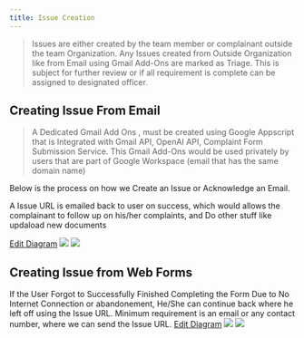 ```yaml
---
title: Issue Creation
---
```


> Issues are either created by the team member or complainant outside the team Organization.
> Any Issues created from Outside Organization like from Email using Gmail Add-Ons are marked as Triage.
> This is subject for further review or if all requirement is complete can be assigned to designated officer.

## Creating Issue From Email

> A Dedicated Gmail Add Ons , must be created using Google Appscript that is Integrated with Gmail API, OpenAI API, Complaint Form Submission Service.
> This Gmail Add-Ons would be used privately by users that are part of Google Workspace (email that has the same domain name)

Below is the process on how we Create an Issue or Acknowledge an Email.

<Note>A Issue URL is emailed back to user on success, which would allows the complainant to follow up on his/her complaints, and Do other stuff like updaload new documents</Note>


<a href="https://mermaid.live/edit#pako:eNp1VMFuozAQ_RXLl15IBE0hxYdKbFtFkbpVlLSXiovXnjRWwU5t02w2yr-vYyAhLUEgmJk3fm9mjHeYKQ6YYAOfFUgGD4K-a1rmMpfIXWuqrWBiTaVFrwb0Y0lFgajxBvLWT-C9Kt17e8Q29iX4pN-dca56VGTTHt-sx_lALf1DDbSlHOUP7u48JUELkNzUspBVrc4aPmmg3WIImgMD8QXdUroAh_eyCcqYFV_UAlISLdbAxFKwbpaHneAzqg30xqcE3a-AfaCl0p6roEK6-kyDm3Y45y_ZQEPhaDnKJC22RjQwWtizcO09I5odmDQcNE-NqaADmR1I2n4S9AybGoI2wq6QsdRWBl29aLd34OqU12YM2uXrpJqEn69_qqIGvc6f0AQk6D61P8ZyzDkhv43lOH3SzPsXdT39lgeFG8KzutSqy0tm7EOqTQH8vRliu1GabLfPcokDXIJ2Ue7-t90hkGO7ghJyTNwnhyWtCpvjXO4dlFZWLbaSYWJ1BQGu1typaX7P1unkvCnVNTHZ4b-YjIfJbXR9O4rTOImSmzgJ8BaTZDRMw3SUjG-iJHV3ug_wP58fDcMoHLsnCa_TOArjlvCRC6s0JkvqehNg8Obv-szwR8f-P72EXlg">Edit Diagram</a>
<img className="block dark:hidden" src="https://mermaid.ink/img/pako:eNp1lF1P8jAUx79K0xtvBtnEDdcLk_kSQuJjCOiN2U1tD9K4tdh28iDhu1v2xtBBRrZz-jv9_9vTbYeZ4oAJNvBZgGRwL-i7pnkqkfutqbaCiTWVFr0Y0A85FRmipgxQGf0F71Tu7tuWreNz-KQ_nXCuZE962pOb9STvqaVv1EBaT9LaH9zclJIELUByU9lCVjU-K3xSo93FEDQHBuILukvpAo4vbROUMCu-qAWkJFqsgYmlYN2qEjviM6oN9I5PCbpbAftAS6VLrYwK6dZnam7a0Zw_JwMNmZPlKJE02xpRYzSzJ8NV9kRodlDScPA8NaaADjI7iDT7SdATbCoEbYRdIWOpLQy6eNbu5MDFsa6pGDTTV0WVCD-d_7iKCnqZP6IJSNB9bv-0pa05kr_a0naf1P2-pW5Pf9VB5prwpM5t1fkpE_Yh1SYD_l43sTkodbU7Z6nEHs5Bu1Hu3rbdYSDFdgU5pJi4Rw5LWmQ2xancO5QWVi22kmFidQEeLtbcualfTkyW1Hn1sPPzqlTeQC7EZIf_YzIeRtfB5fUojMMoiK7CyMNbTKLRMPbjUTS-CqLYXfHew99lfTD0A3_s_pF_GYeBHzaKD1xYpVtBKMN_1Sej_HLsfwDBN13Z?type=png)](https://mermaid.live/edit#pako:eNp1lF1P8jAUx79K0xtvBtnEDdcLk_kSQuJjCOiN2U1tD9K4tdh28iDhu1v2xtBBRrZz-jv9_9vTbYeZ4oAJNvBZgGRwL-i7pnkqkfutqbaCiTWVFr0Y0A85FRmipgxQGf0F71Tu7tuWreNz-KQ_nXCuZE962pOb9STvqaVv1EBaT9LaH9zclJIELUByU9lCVjU-K3xSo93FEDQHBuILukvpAo4vbROUMCu-qAWkJFqsgYmlYN2qEjviM6oN9I5PCbpbAftAS6VLrYwK6dZnam7a0Zw_JwMNmZPlKJE02xpRYzSzJ8NV9kRodlDScPA8NaaADjI7iDT7SdATbCoEbYRdIWOpLQy6eNbu5MDFsa6pGDTTV0WVCD-d_7iKCnqZP6IJSNB9bv-0pa05kr_a0naf1P2-pW5Pf9VB5prwpM5t1fkpE_Yh1SYD_l43sTkodbU7Z6nEHs5Bu1Hu3rbdYSDFdgU5pJi4Rw5LWmQ2xancO5QWVi22kmFidQEeLtbcualfTkyW1Hn1sPPzqlTeQC7EZIf_YzIeRtfB5fUojMMoiK7CyMNbTKLRMPbjUTS-CqLYXfHew99lfTD0A3_s_pF_GYeBHzaKD1xYpVtBKMN_1Sej_HLsfwDBN13Z" />
<img className="hidden dark:block" src="https://mermaid.ink/img/pako:eNp1lNtu4jAQhl_FsoRyAygpJTS-qJQehJB2KwTtzSo33ngoFolNbacsi3j3GudAaAMChRl_4_-3x84Bp5IBJrjXO3DBDUEHz6whB48gj1G18Y7HXi8RGj4KECk8cfquaJ4IZD9bqgxP-ZYKg940qOec8gxR7QLkop_go8ztc9-wVXwNn3anY8ak6EjPOnLzjuQTNfQv1ZBUkzT2B_f3TpKgJQimS1vIyNpniU8rtL0YghaQAv-E9lLagOWdbYLi1PBPagBJgZZbSPmKp-0qh53xOVUaOsdnBD2uId2glVROK6Nc2PXpipu1NBev8UBBZmUZigXN9ppXGM3MxXCZvRCan5QUnDzPtC6ghcxPIvV-EvQCuxJBO27WSBtqCo28V2VPDnjnurpiUE9fFpUi7HL-8ypK6G3xC01BgOpy-6MtTc2Z_NaWpvuk6vcDtXv6rQ4y24QXeW2rrk8Zpxshdxmw96qJ9UGpqu05SwTu4xyUHWX2Mh5OAwl2FzHBxP5lsKJFZhKciKNFaWHkci9STIwqoI-LLbNuqsuJyYpar31s_fyRMq8hG2JywP8wmQzDu-DmbjSOxmEQ3o7DPt5jEo6GkR-NwsltEEb2Gx37-L-rD4Z-4E_sL_RvonHgj2vFZ8aNVI0guPB3-UZxL5bjFw_NZ-A?type=png)](https://mermaid.live/edit#pako:eNp1lNtu4jAQhl_FsoRyAygpJTS-qJQehJB2KwTtzSo33ngoFolNbacsi3j3GudAaAMChRl_4_-3x84Bp5IBJrjXO3DBDUEHz6whB48gj1G18Y7HXi8RGj4KECk8cfquaJ4IZD9bqgxP-ZYKg940qOec8gxR7QLkop_go8ztc9-wVXwNn3anY8ak6EjPOnLzjuQTNfQv1ZBUkzT2B_f3TpKgJQimS1vIyNpniU8rtL0YghaQAv-E9lLagOWdbYLi1PBPagBJgZZbSPmKp-0qh53xOVUaOsdnBD2uId2glVROK6Nc2PXpipu1NBev8UBBZmUZigXN9ppXGM3MxXCZvRCan5QUnDzPtC6ghcxPIvV-EvQCuxJBO27WSBtqCo28V2VPDnjnurpiUE9fFpUi7HL-8ypK6G3xC01BgOpy-6MtTc2Z_NaWpvuk6vcDtXv6rQ4y24QXeW2rrk8Zpxshdxmw96qJ9UGpqu05SwTu4xyUHWX2Mh5OAwl2FzHBxP5lsKJFZhKciKNFaWHkci9STIwqoI-LLbNuqsuJyYpar31s_fyRMq8hG2JywP8wmQzDu-DmbjSOxmEQ3o7DPt5jEo6GkR-NwsltEEb2Gx37-L-rD4Z-4E_sL_RvonHgj2vFZ8aNVI0guPB3-UZxL5bjFw_NZ-A" />

## Creating Issue from Web Forms

<Note>If the User Forgot to Successfully Finished Completing the Form Due to No Internet Connection or abandonement, He/She can continue back where he left off using the Issue URL. Minimum requirement is an email or any contact number, where we can send the Issue URL.</Note>
<a href="https://mermaid.live/edit#pako:eNqNVF1v4jAQ_CsrP1xfAEH4TB6QUCknJE6tSnsnnfJikgWsJjZnO-U4xH_vJiYlLZF6eQlez-yMh42PLFIxsoAZ_JOhjHAq-EbzNJRAz45rKyKx49LCs0F9Xf2Fq5nSNfDJw_y6OOWWr7jB651bldL7cJdykQA35RqKQigdIbfQHI_PmgFMogiNQZO7gIuN836ToDkjgAdN3SyslS771XUj1KuIqVsFU7Yaj-k8ASyt0uj24QnTndJci-TgsIQgXHlEAvPXEpsrz2VELhK0WGP13H-GNtpCIowFtYafQiXcCiUNfIPJhv4dgeaiVfX-iDbT8n-YPLGFfpFw7iZ29bpEZiJJDKisiC4FLmNYZqtUWHPhfE6o2Hf4mKK4AD_Hc6uRUxYS9zA3JkPYC7sFY7nNDNw83U_vby7kktYsdRzF9Yg_ilRP4GDzaeH9-XEB31Gi_si5GpdJ9CLVPsF4g-48xlCUzl_ZsC6A6gxTEkiSDp4LW1X5gvKnin6XduPyznJoTIybmcoMfa2fN4QFrm395H1hYSHkS-75EU2WVnl0qlCyBktREzCmm-OYb4TMbjHFkAX0M8Y1zxIbslCeCMozq5YHGbHA6gwbLNvRZJQXTVkkI7-Vqi5ZcGR_WeD5LX_ojwaddns4ag-7_QY7sGDktUbDQc_zh12v2_dG_VOD_Sv47ZbvD7xOu-_5nV5v0PV6peJdLOj7ZcGaU6ANhsXyh7v-ilvw9AYFvaBM">Edit Diagram</a>
<img className="block dark:hidden" src="https://mermaid.ink/img/pako:eNqNVMFu4jAQ_ZWRD9sLIFJK2uSAhEpZIbFqBe2utMrFJANYTWzWdsqyiH_vJCaQlkjdKBHY8968N5OJ9yxWCbKQGfyTo4xxJPhK8yySQNeGaytiseHSwotBfbn7CxdjpRvgw6fJ5eaIW77gBi8j9yqj391DxkUK3FRrKDci6QiFhfZgcNQMYRjHaAyawgWcbRzjbYIWjBCeNGWzsFS6yteUjVBvIqFsNUyVajCgekKYW6XRxeEZs43SXIt057CEIFxVIoH5W4UtlCcyJhcpWmywesw_RhuvIRXGglrCT6FSboWSBr7BcEVvR6A5a9W9z9DmWv4Pk6e21C87XLhJ3H5TR8YiTQ2ovGxdBlwmMM8XmbDmzPncoTLu8Am14gz83J57jZx6IXELE2NyhK2wazCW29zA1fPj6PHqTK5o7UrHUVyO5KNIvQIHm4xK7y-zKXxHifoj52JchvGrVNsUkxW6eoyhVjp_VcKmBtRnmDqBJOnghbBVtS-ouOrok7QblxPLoTE1bmZqM_S1fpEQpri0zZP3hYWpkK-F5xmaPKvzqKpIshbLUBMwoZNjXwQiZteYYcRC-pvgkuepjVgkDwTluVXznYxZaHWOLZZvaDKqg4aFS071tRg5-a1UVoFoycI9-8vC245_513f9fpB3_f8m77fYjsW-r1O0A16_u2N5wd0B4cW-1fyvU7X697S43evg77X7VeKD4mg7_ckiOXyhzv-ylPw8A4JkKBS?type=png)](https://mermaid.live/edit#pako:eNqNVMFu4jAQ_ZWRD9sLIFJK2uSAhEpZIbFqBe2utMrFJANYTWzWdsqyiH_vJCaQlkjdKBHY8968N5OJ9yxWCbKQGfyTo4xxJPhK8yySQNeGaytiseHSwotBfbn7CxdjpRvgw6fJ5eaIW77gBi8j9yqj391DxkUK3FRrKDci6QiFhfZgcNQMYRjHaAyawgWcbRzjbYIWjBCeNGWzsFS6yteUjVBvIqFsNUyVajCgekKYW6XRxeEZs43SXIt057CEIFxVIoH5W4UtlCcyJhcpWmywesw_RhuvIRXGglrCT6FSboWSBr7BcEVvR6A5a9W9z9DmWv4Pk6e21C87XLhJ3H5TR8YiTQ2ovGxdBlwmMM8XmbDmzPncoTLu8Am14gz83J57jZx6IXELE2NyhK2wazCW29zA1fPj6PHqTK5o7UrHUVyO5KNIvQIHm4xK7y-zKXxHifoj52JchvGrVNsUkxW6eoyhVjp_VcKmBtRnmDqBJOnghbBVtS-ouOrok7QblxPLoTE1bmZqM_S1fpEQpri0zZP3hYWpkK-F5xmaPKvzqKpIshbLUBMwoZNjXwQiZteYYcRC-pvgkuepjVgkDwTluVXznYxZaHWOLZZvaDKqg4aFS071tRg5-a1UVoFoycI9-8vC245_513f9fpB3_f8m77fYjsW-r1O0A16_u2N5wd0B4cW-1fyvU7X697S43evg77X7VeKD4mg7_ckiOXyhzv-ylPw8A4JkKBS" />
<img className="hidden dark:block" src="https://mermaid.ink/img/pako:eNqNVGFv2jAQ_SsnS4wvFEEpoeQDEiplQmJqBe0mTflikgMsEpvZThlF_PddYgJpidRFicC-9-69u1x8YKGKkPmsVjsIKawPh7pdY4J1H-oR15v68VirBdLgnxRliCPBV5ongQS6tlxbEYotlxZeDerr3V-4GCtdAR8-T643R9zyBTd4HXlQCf3uHxMuYuCmWEO-EUhHyCzcDAYnTR-GYYjGoMlcwMXGKX5D0Izhw7OmbBaWShf5qrIR6k1ElK2EKVINBlSPD3OrNLo4vGCyVZprEe8dlhCEK0okMH8rsJnyRIbkIkaLFVZP-cdowzXEwlhQS_gpVMytUNLANxiu6O0INBetsvcZ2lTL_2Hy2Ob6eYczN5Hbr-rIWMSxAZXmrUuAywjm6SIR1lw4nzuUxx0-olZcgJ_b86CRUy8k7mBiTIqwE3YNxnKbGqi_PI2e6hdyQbspdBzF5Yg-ipQrcLDJKPf-OpvCd5SoP3KuxmUYbqTaxRit0NVjDLXS-SsSVjWgPMPUCSRJB8-ErSp9QdlVRp-l3bicWQ6NsXEzU5qhr_WzhDDFpa2evC8sTIXcZJ5naNKkzKOqAskaLEFNwIgOlkMWCFh-qATMp78RLnka24AF8khQnlo138uQ-Van2GDpliajOGiYv-RUX4ORk99KJQWIlsw_sL_M7zW9-_btfafb73pt767rNdie-V6n2W_1O17vru316e4fG-w957ebrXarR4_Xuu13261uofgYCfp-z4KYL3-40zE_JI__AFYjqlk?type=png)](https://mermaid.live/edit#pako:eNqNVGFv2jAQ_SsnS4wvFEEpoeQDEiplQmJqBe0mTflikgMsEpvZThlF_PddYgJpidRFicC-9-69u1x8YKGKkPmsVjsIKawPh7pdY4J1H-oR15v68VirBdLgnxRliCPBV5ongQS6tlxbEYotlxZeDerr3V-4GCtdAR8-T643R9zyBTd4HXlQCf3uHxMuYuCmWEO-EUhHyCzcDAYnTR-GYYjGoMlcwMXGKX5D0Izhw7OmbBaWShf5qrIR6k1ElK2EKVINBlSPD3OrNLo4vGCyVZprEe8dlhCEK0okMH8rsJnyRIbkIkaLFVZP-cdowzXEwlhQS_gpVMytUNLANxiu6O0INBetsvcZ2lTL_2Hy2Ob6eYczN5Hbr-rIWMSxAZXmrUuAywjm6SIR1lw4nzuUxx0-olZcgJ_b86CRUy8k7mBiTIqwE3YNxnKbGqi_PI2e6hdyQbspdBzF5Yg-ipQrcLDJKPf-OpvCd5SoP3KuxmUYbqTaxRit0NVjDLXS-SsSVjWgPMPUCSRJB8-ErSp9QdlVRp-l3bicWQ6NsXEzU5qhr_WzhDDFpa2evC8sTIXcZJ5naNKkzKOqAskaLEFNwIgOlkMWCFh-qATMp78RLnka24AF8khQnlo138uQ-Van2GDpliajOGiYv-RUX4ORk99KJQWIlsw_sL_M7zW9-_btfafb73pt767rNdie-V6n2W_1O17vru316e4fG-w957ebrXarR4_Xuu13261uofgYCfp-z4KYL3-40zE_JI__AFYjqlk" />





